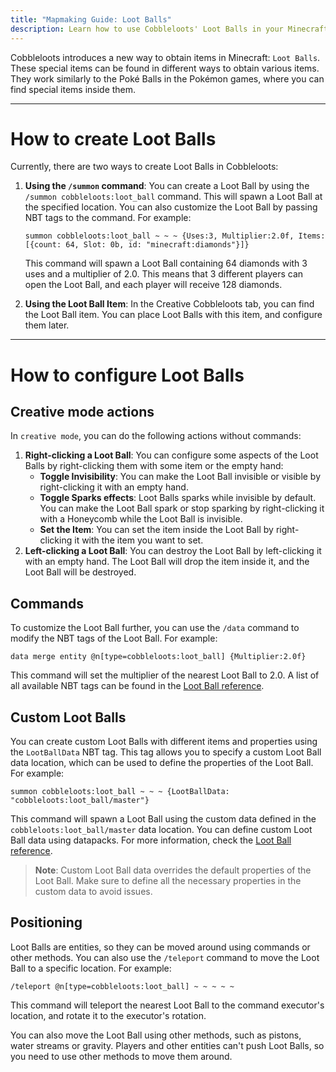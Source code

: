 ```yaml
---
title: "Mapmaking Guide: Loot Balls"
description: Learn how to use Cobbleloots' Loot Balls in your Minecraft mapmaking projects.
---
```


Cobbleloots introduces a new way to obtain items in Minecraft: `Loot Balls`. These special items can be found in different ways to obtain various items. They work similarly to the Poké Balls in the Pokémon games, where you can find special items inside them.

---

# How to create Loot Balls

Currently, there are two ways to create Loot Balls in Cobbleloots:

1. **Using the `/summon` command**: You can create a Loot Ball by using the `/summon cobbleloots:loot_ball` command. This will spawn a Loot Ball at the specified location. You can also customize the Loot Ball by passing NBT tags to the command. For example:

    ```mcfunction
    summon cobbleloots:loot_ball ~ ~ ~ {Uses:3, Multiplier:2.0f, Items: [{count: 64, Slot: 0b, id: "minecraft:diamonds"}]}
    ```

    This command will spawn a Loot Ball containing 64 diamonds with 3 uses and a multiplier of 2.0. This means that 3 different players can open the Loot Ball, and each player will receive 128 diamonds.

2. **Using the Loot Ball Item**: In the Creative Cobbleloots tab, you can find the Loot Ball item. You can place Loot Balls with this item, and configure them later.

---

# How to configure Loot Balls

## Creative mode actions
In `creative mode`, you can do the following actions without commands:

1. **Right-clicking a Loot Ball**: You can configure some aspects of the Loot Balls by right-clicking them with some item or the empty hand:
    - **Toggle Invisibility**: You can make the Loot Ball invisible or visible by right-clicking it with an empty hand.
    - **Toggle Sparks effects**: Loot Balls sparks while invisible by default. You can make the Loot Ball spark or stop sparking by right-clicking it with a Honeycomb while the Loot Ball is invisible.
    - **Set the Item**: You can set the item inside the Loot Ball by right-clicking it with the item you want to set.
2. **Left-clicking a Loot Ball**: You can destroy the Loot Ball by left-clicking it with an empty hand. The Loot Ball will drop the item inside it, and the Loot Ball will be destroyed.

## Commands
To customize the Loot Ball further, you can use the `/data` command to modify the NBT tags of the Loot Ball. For example:

```mcfunction
data merge entity @n[type=cobbleloots:loot_ball] {Multiplier:2.0f}
```

This command will set the multiplier of the nearest Loot Ball to 2.0. A list of all available NBT tags can be found in the [Loot Ball reference](../../reference/01-lootball).

## Custom Loot Balls

You can create custom Loot Balls with different items and properties using the `LootBallData` NBT tag. This tag allows you to specify a custom Loot Ball data location, which can be used to define the properties of the Loot Ball. For example:

```mcfunction
summon cobbleloots:loot_ball ~ ~ ~ {LootBallData: "cobbleloots:loot_ball/master"}
```

This command will spawn a Loot Ball using the custom data defined in the `cobbleloots:loot_ball/master` data location. You can define custom Loot Ball data using datapacks. For more information, check the [Loot Ball reference](../../reference/01-lootball).

> **Note**: Custom Loot Ball data overrides the default properties of the Loot Ball. Make sure to define all the necessary properties in the custom data to avoid issues.

## Positioning

Loot Balls are entities, so they can be moved around using commands or other methods. You can also use the `/teleport` command to move the Loot Ball to a specific location. For example:

```mcfunction
/teleport @n[type=cobbleloots:loot_ball] ~ ~ ~ ~ ~
```

This command will teleport the nearest Loot Ball to the command executor's location, and rotate it to the executor's rotation.

You can also move the Loot Ball using other methods, such as pistons, water streams or gravity. Players and other entities can't push Loot Balls, so you need to use other methods to move them around.
